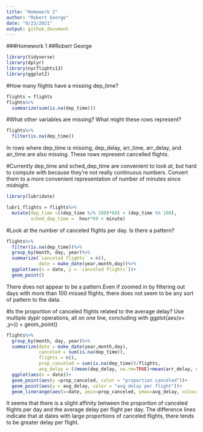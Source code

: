 ```yaml
---
title: "Homework 2"
author: "Robert George"
date: "9/23/2021"
output: github_document
---
```

###Homework 1
##Robert George

```r
library(tidyverse)
library(dplyr)
library(nycflights13)
library(ggplot2)
```

#How many flights have a missing dep_time?
```r
flights = flights
flights%>%
  summarize(sum(is.na(dep_time)))
```

#What other variables are missing? What might these rows represent?
```r
flights%>%
  filter(is.na(dep_time))
```
In rows where dep_time is missing, dep_delay, arr_time, arr_delay, and air_time are also missing. These rows represent cancelled flights.

#Currently dep_time and sched_dep_time are convenient to look at, but hard to compute with because they’re not really continuous numbers. Convert them to a more convenient representation of number of minutes since midnight.
```r
library(lubridate)

lubri_flights = flights%>%
  mutate(dep_time =((dep_time %/% 100)*60) + (dep_time %% 100),
         sched_dep_time =  hour*60 + minute)
```

#Look at the number of canceled flights per day. Is there a pattern?

```r
flights%>%
  filter(is.na(dep_time))%>%
  group_by(month, day, year)%>%
  summarize(`canceled flights` = n(),
            date = make_date(year,month,day))%>%
  ggplot(aes(x = date, y = `canceled flights`))+
  geom_point()
```
There does not appear to be a pattern.Even if zoomed in by filtering out days with more than 100 missed flights, there does not seem to be any sort of pattern to the data.

#Is the proportion of canceled flights related to the average delay? Use multiple dyplr operations, all on one line, concluding with ggplot(aes(x= ,y=)) + geom_point()

```r
flights%>%
  group_by(month, day, year)%>%
  summarize(date = make_date(year,month,day),
            canceled = sum(is.na(dep_time)),
            flights = n(),
            prop_canceled = sum(is.na(dep_time))/flights,
            avg_delay = ((mean(dep_delay, na.rm=TRUE)+mean(arr_delay, na.rm=TRUE))/2)/flights)%>%
  ggplot(aes(x = date))+
  geom_point(aes(y =prop_canceled, color = "proportion canceled"))+
  geom_point(aes(y = avg_delay, color = "avg delay per flight"))+
  geom_linerange(aes(x=date, ymin=prop_canceled, ymax=avg_delay, colour="difference"))
```
It seems that there is a slight affinity between the proportion of canceled flights per day and the average delay per flight per day. The difference lines indicate that at dates with large proportions of canceled flights, there tends to be greater delay per flight.
